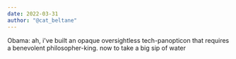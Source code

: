 ```yaml
---
date: 2022-03-31
author: "@cat_beltane"
---
```


Obama: ah, i've built an opaque oversightless tech-panopticon that requires a benevolent philosopher-king. now to take a big sip of water

